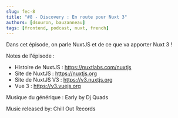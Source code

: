 ```yaml
---
slug: fec-8
title: "#8 - Discovery : En route pour Nuxt 3"
authors: [dsouron, bauzanneau]
tags: [frontend, podcast, nuxt, french]
---
```


Dans cet épisode, on parle NuxtJS et de ce que va apporter Nuxt 3 !

<!--truncate-->


<SpotifyEmbed href="https://open.spotify.com/embed/episode/3YKo0QGu5awbNiRioLWCt7" />

Notes de l'épisode :

- Histoire de NuxtJS : https://nuxtlabs.com/nuxtjs
- Site de NuxtJS : https://nuxtjs.org
- Site de NuxtJS V3 : https://v3.nuxtjs.org
- Vue 3 : https://v3.vuejs.org

Musique du générique : Early by Dj Quads

Music released by: Chill Out Records
